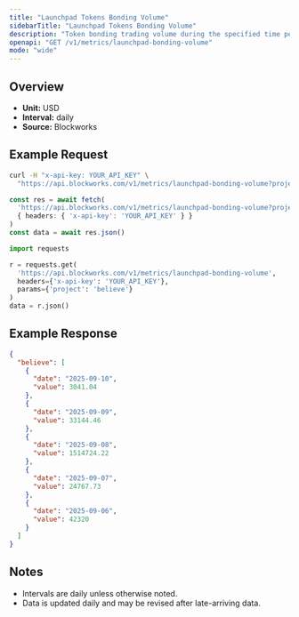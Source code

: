 ```yaml
---
title: "Launchpad Tokens Bonding Volume"
sidebarTitle: "Launchpad Tokens Bonding Volume"
description: "Token bonding trading volume during the specified time period for given launchpad."
openapi: "GET /v1/metrics/launchpad-bonding-volume"
mode: "wide"
---
```


## Overview

- **Unit:** USD
- **Interval:** daily
- **Source:** Blockworks

## Example Request

<CodeGroup>

```bash cURL
curl -H "x-api-key: YOUR_API_KEY" \
  "https://api.blockworks.com/v1/metrics/launchpad-bonding-volume?project=believe"
```

```typescript TypeScript
const res = await fetch(
  'https://api.blockworks.com/v1/metrics/launchpad-bonding-volume?project=believe',
  { headers: { 'x-api-key': 'YOUR_API_KEY' } }
)
const data = await res.json()
```

```python Python
import requests

r = requests.get(
  'https://api.blockworks.com/v1/metrics/launchpad-bonding-volume',
  headers={'x-api-key': 'YOUR_API_KEY'},
  params={'project': 'believe'}
)
data = r.json()
```

</CodeGroup>

## Example Response

```json
{
  "believe": [
    {
      "date": "2025-09-10",
      "value": 3041.04
    },
    {
      "date": "2025-09-09",
      "value": 33144.46
    },
    {
      "date": "2025-09-08",
      "value": 1514724.22
    },
    {
      "date": "2025-09-07",
      "value": 24767.73
    },
    {
      "date": "2025-09-06",
      "value": 42320
    }
  ]
}
```

## Notes
- Intervals are daily unless otherwise noted.
- Data is updated daily and may be revised after late-arriving data.